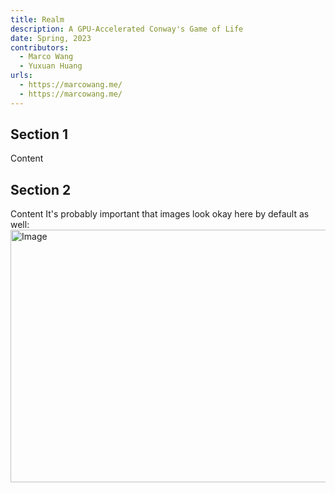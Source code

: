 ```yaml
---
title: Realm
description: A GPU-Accelerated Conway's Game of Life
date: Spring, 2023
contributors: 
  - Marco Wang
  - Yuxuan Huang
urls:
  - https://marcowang.me/
  - https://marcowang.me/
---
```


## Section 1
Content 


## Section 2
Content 
It's probably important that images look okay here by default as well:
<Image
  src="/images/conway/bitRepresentation1.svg"
  width="718"
  height="404"
  alt="Image"
/>